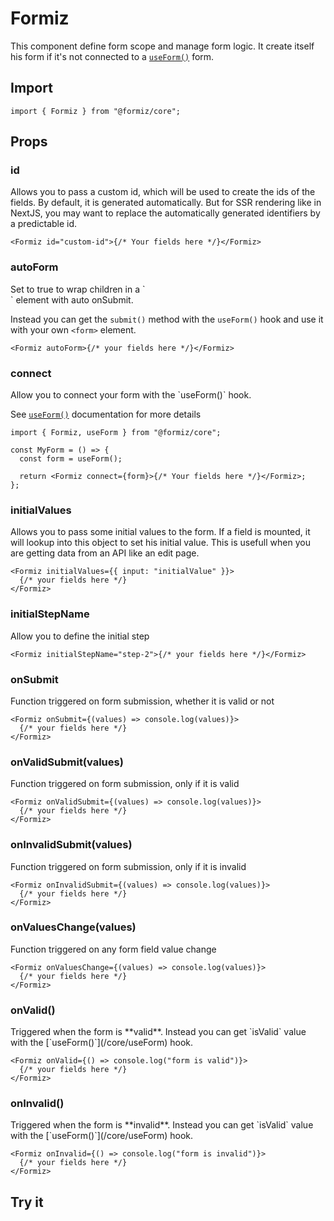 
# Formiz

This component define form scope and manage form logic. It create itself his form if it's not connected to a [`useForm()`](/core/useForm) form.

## Import

```tsx
import { Formiz } from "@formiz/core";
```

## Props

### id

<Type type="string" />
Allows you to pass a custom id, which will be used to create the ids of the fields.
By default, it is generated automatically. But for SSR rendering like in NextJS,
you may want to replace the automatically generated identifiers by a predictable
id.

```tsx
<Formiz id="custom-id">{/* Your fields here */}</Formiz>
```

### autoForm

<Type type='boolean | "form" | "step"'/>
Set to true to wrap children in a `<form>` element with auto onSubmit.

<Callout type="info">Instead you can get the `submit()` method with the `useForm()` hook and use it with your own `<form>` element.</Callout>

```tsx
<Formiz autoForm>{/* your fields here */}</Formiz>
```

### connect

<Type type="Form" />
Allow you to connect your form with the `useForm()` hook.

See [`useForm()`](/core/useForm) documentation for more details

```tsx
import { Formiz, useForm } from "@formiz/core";

const MyForm = () => {
  const form = useForm();

  return <Formiz connect={form}>{/* Your fields here */}</Formiz>;
};
```

### initialValues

<Type type="Values" />
Allows you to pass some initial values to the form. If a field is mounted, it will
lookup into this object to set his initial value. This is usefull when you are getting
data from an API like an edit page.

```tsx
<Formiz initialValues={{ input: "initialValue" }}>
  {/* your fields here */}
</Formiz>
```

### initialStepName

<Type type="string" />
Allow you to define the initial step

```tsx
<Formiz initialStepName="step-2">{/* your fields here */}</Formiz>
```

### onSubmit

<Type type="(values: Values) => void" />
Function triggered on form submission, whether it is valid or not

```tsx
<Formiz onSubmit={(values) => console.log(values)}>
  {/* your fields here */}
</Formiz>
```

### onValidSubmit(values)

<Type type="(values: Values) => void" />
Function triggered on form submission, only if it is valid

```tsx
<Formiz onValidSubmit={(values) => console.log(values)}>
  {/* your fields here */}
</Formiz>
```

### onInvalidSubmit(values)

<Type type="(values: Values) => void" />
Function triggered on form submission, only if it is invalid

```tsx
<Formiz onInvalidSubmit={(values) => console.log(values)}>
  {/* your fields here */}
</Formiz>
```

### onValuesChange(values)

<Type type="(values: Values) => void" />
Function triggered on any form field value change

```tsx
<Formiz onValuesChange={(values) => console.log(values)}>
  {/* your fields here */}
</Formiz>
```

### onValid()

<Type type="() => void" />
Triggered when the form is **valid**.

<Callout type="info">
  Instead you can get `isValid` value with the [`useForm()`](/core/useForm)
  hook.
</Callout>

```tsx
<Formiz onValid={() => console.log("form is valid")}>
  {/* your fields here */}
</Formiz>
```

### onInvalid()

<Type type="() => void" />
Triggered when the form is **invalid**.

<Callout type="info">
  Instead you can get `isValid` value with the [`useForm()`](/core/useForm)
  hook.
</Callout>

```tsx
<Formiz onInvalid={() => console.log("form is invalid")}>
  {/* your fields here */}
</Formiz>
```

## Try it

<CodeEditor files={formizFiles} />
